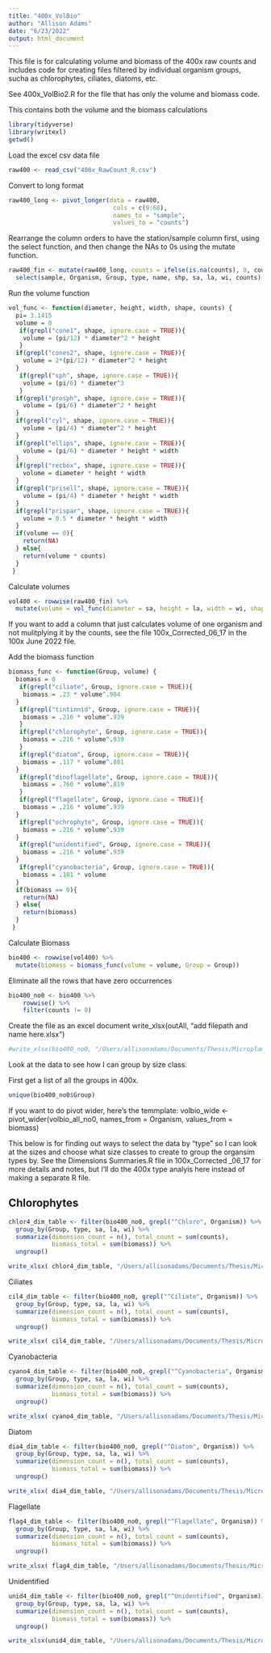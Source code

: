 ```yaml
---
title: "400x_VolBio"
author: "Allison Adams"
date: "6/23/2022"
output: html_document
---
```


This file is for calculating volume and biomass of the 400x raw counts and includes code for creating files filtered by individual organism groups, sucha as chlorophytes, ciliates, diatoms, etc.

See 400x_VolBio2.R for the file that has only the volume and biomass code.

This contains both the volume and the biomass calculations
```r
library(tidyverse)
library(writexl)
getwd()
```
Load the excel csv data file
```r
raw400 <- read_csv("400x_RawCount_R.csv")
```
Convert to long format

```r
raw400_long <- pivot_longer(data = raw400,
                             cols = c(9:68),
                             names_to = "sample",
                             values_to = "counts")
```

Rearrange the column orders to have the station/sample column first, using the select function, and then change the NAs to 0s using the mutate function.
```r
raw400_fin <- mutate(raw400_long, counts = ifelse(is.na(counts), 0, counts)) %>% 
  select(sample, Organism, Group, type, name, shp, sa, la, wi, counts)
```

Run the volume function
```r
vol_func <- function(diameter, height, width, shape, counts) {
  pi= 3.1415
  volume = 0
   if(grepl("cone1", shape, ignore.case = TRUE)){
    volume = (pi/12) * diameter^2 * height
   }
  if(grepl("cones2", shape, ignore.case = TRUE)){
    volume = 2*(pi/12) * diameter^2 * height
  }
   if(grepl("sph", shape, ignore.case = TRUE)){
    volume = (pi/6) * diameter^3
   } 
  if(grepl("prosph", shape, ignore.case = TRUE)){
    volume = (pi/6) * diameter^2 * height
  }
  if(grepl("cyl", shape, ignore.case = TRUE)){
    volume = (pi/4) * diameter^2 * height
  }
  if(grepl("ellips", shape, ignore.case = TRUE)){
    volume = (pi/6) * diameter * height * width
  }
  if(grepl("recbox", shape, ignore.case = TRUE)){
    volume = diameter * height * width
  }
  if(grepl("prisell", shape, ignore.case = TRUE)){
    volume = (pi/4) * diameter * height * width
  }
  if(grepl("prispar", shape, ignore.case = TRUE)){
    volume = 0.5 * diameter * height * width
  }
  if(volume == 0){
    return(NA)
  } else{
    return(volume * counts)
  }
 }
```

Calculate volumes
```r
vol400 <- rowwise(raw400_fin) %>% 
  mutate(volume = vol_func(diameter = sa, height = la, width = wi, shape = shp, counts = counts))
```

If you want to add a column that just calculates volume of one organism and not mulitplying it by the counts, see the file 100x_Corrected_06_17 in the 100x June 2022 file.

Add the biomass function
```r
biomass_func <- function(Group, volume) {
  biomass = 0
   if(grepl("ciliate", Group, ignore.case = TRUE)){
    biomass = .23 * volume^.984
  }
   if(grepl("tintinnid", Group, ignore.case = TRUE)){
    biomass = .216 * volume^.939
   }
   if(grepl("chlorophyte", Group, ignore.case = TRUE)){
    biomass = .216 * volume^.939
   }
   if(grepl("diatom", Group, ignore.case = TRUE)){
    biomass = .117 * volume^.881
  }
   if(grepl("dinoflagellate", Group, ignore.case = TRUE)){
    biomass = .760 * volume^.819
   }
   if(grepl("flagellate", Group, ignore.case = TRUE)){
    biomass = .216 * volume^.939
  }
   if(grepl("ochrophyte", Group, ignore.case = TRUE)){
    biomass = .216 * volume^.939
  }
   if(grepl("unidentified", Group, ignore.case = TRUE)){
    biomass = .216 * volume^.939
  }
   if(grepl("cyanobacteria", Group, ignore.case = TRUE)){
    biomass = .181 * volume
  }
  if(biomass == 0){
    return(NA)
  } else{
    return(biomass)
  }
 }
```

Calculate Biomass  
```r
bio400 <- rowwise(vol400) %>% 
  mutate(biomass = biomass_func(volume = volume, Group = Group))
```

Eliminate all the rows that have zero occurrences
```r
bio400_no0 <- bio400 %>% 
    rowwise() %>% 
    filter(counts != 0)
```

Create the file as an excel document
write_xlsx(outAll, "add filepath and name here.xlsx")
```r
#write_xlsx(bio400_no0, "/Users/allisonadams/Documents/Thesis/Microplankton/R Work/400x June 2022/Bio400_no0.xlsx")
```

Look at the data to see how I can group by size class.

First get a list of all the groups in 400x.
```r
unique(bio400_no0$Group)
```
If you want to do pivot wider, here's the temmplate:
volbio_wide <- pivot_wider(volbio_all_no0, names_from = Organism, values_from = biomass)

This below is for finding out ways to select the data by "type" so I can look at the sizes and choose what size classes to create to group the organsim types by. See the Dimensions Summaries.R file in 100x_Corrected _06_17 for more details and notes, but I'll do the 400x type analyis here instead of making a separate R file.

## Chlorophytes
```r
chlor4_dim_table <- filter(bio400_no0, grepl("^Chloro", Organism)) %>% 
  group_by(Group, type, sa, la, wi) %>%
  summarize(dimension_count = n(), total_count = sum(counts), 
            biomass_total = sum(biomass)) %>% 
  ungroup()
```
```r
write_xlsx( chlor4_dim_table, "/Users/allisonadams/Documents/Thesis/Microplankton/R Work/400x June 2022/400x Size Classes/Chlor4_Dim.xlsx")
```

Ciliates
```r
cil4_dim_table <- filter(bio400_no0, grepl("^Ciliate", Organism)) %>% 
  group_by(Group, type, sa, la, wi) %>%
  summarize(dimension_count = n(), total_count = sum(counts), 
            biomass_total = sum(biomass)) %>% 
  ungroup()
```
```r
write_xlsx( cil4_dim_table, "/Users/allisonadams/Documents/Thesis/Microplankton/R Work/400x June 2022/400x Size Classes/Cil4_Dim.xlsx")
```

Cyanobacteria
```r
cyano4_dim_table <- filter(bio400_no0, grepl("^Cyanobacteria", Organism)) %>% 
  group_by(Group, type, sa, la, wi) %>%
  summarize(dimension_count = n(), total_count = sum(counts), 
            biomass_total = sum(biomass)) %>% 
  ungroup()
```
```r
write_xlsx( cyano4_dim_table, "/Users/allisonadams/Documents/Thesis/Microplankton/R Work/400x June 2022/400x Size Classes/Cyano4_Dim.xlsx")
```

Diatom
```r
dia4_dim_table <- filter(bio400_no0, grepl("^Diatom", Organism)) %>% 
  group_by(Group, type, sa, la, wi) %>%
  summarize(dimension_count = n(), total_count = sum(counts), 
            biomass_total = sum(biomass)) %>% 
  ungroup()
```
```r
write_xlsx( dia4_dim_table, "/Users/allisonadams/Documents/Thesis/Microplankton/R Work/400x June 2022/400x Size Classes/Dia4_Dim.xlsx")
```

Flagellate
```r
flag4_dim_table <- filter(bio400_no0, grepl("^Flagellate", Organism)) %>% 
  group_by(Group, type, sa, la, wi) %>%
  summarize(dimension_count = n(), total_count = sum(counts), 
            biomass_total = sum(biomass)) %>% 
  ungroup()
```

```r
write_xlsx( flag4_dim_table, "/Users/allisonadams/Documents/Thesis/Microplankton/R Work/400x June 2022/400x Size Classes/Flag4_Dim.xlsx")
```

Unidentified
```r
unid4_dim_table <- filter(bio400_no0, grepl("^Unidentified", Organism)) %>% 
  group_by(Group, type, sa, la, wi) %>%
  summarize(dimension_count = n(), total_count = sum(counts), 
            biomass_total = sum(biomass)) %>% 
  ungroup()
```

```r
write_xlsx(unid4_dim_table, "/Users/allisonadams/Documents/Thesis/Microplankton/R Work/400x June 2022/400x Size Classes/Unid4_Dim.xlsx")
```




